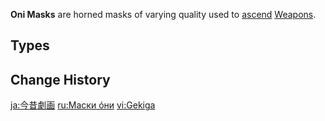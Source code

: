 {{Terminology Infobox
|image        = <gallery>
Item Mask of the Wicked Lieutenant.png|Lieutenant
Item Mask of the Tiger's Bite.png|Tiger's Bite
Item Mask of the One-Horned.png|One-Horned
Item Mask of the Kijin.png|Kijin
</gallery>
|type2        = Weapon Ascension Materials
|type         = Item Groups
|day1         = Wednesday
|day2         = Saturday
|day3         = Sunday
|source1      = Court of Flowing Sand
}}
'''Oni Masks''' are horned masks of varying quality used to [[Weapon Ascension Materials|ascend]] [[Weapons]].

==Types==
{{Material Quality
|2=Mask of the Wicked Lieutenant
|3=Mask of the Tiger's Bite
|4=Mask of the One-Horned
|5=Mask of the Kijin
}}

==Change History==
{{Change History|2.0}}
<!--
==References==
{{Reflist}}-->
[[Category:Oni Masks| ]]

[[ja:今昔劇画]]
[[ru:Маски óни]]
[[vi:Gekiga]]